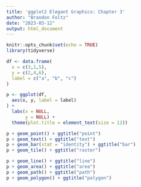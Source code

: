 ```yaml
---
title: 'ggplot2 Elegant Graphics: Chapter 3'
author: "Brandon Foltz"
date: "2023-03-12"
output: html_document
---
```


```r
knitr::opts_chunk$set(echo = TRUE)
library(tidyverse)
```
```r
df <- data.frame(
  x = c(3,1,5),
  y = c(2,4,6),
  label = c("a", "b", "c")
)

p <- ggplot(df,
  aes(x, y, label = label)
) +
  labs(x = NULL,
       y = NULL) +
  theme(plot.title = element_text(size = 12))

p + geom_point() + ggtitle("point")
p + geom_text() + ggtitle("text")
p + geom_bar(stat = "identity") + ggtitle("bar")
p + geom_tile() + ggtitle("raster")

p + geom_line() + ggtitle("line")
p + geom_area() + ggtitle("area")
p + geom_path() + ggtitle("path")
p + geom_polygon() + ggtitle("polygon")
```

